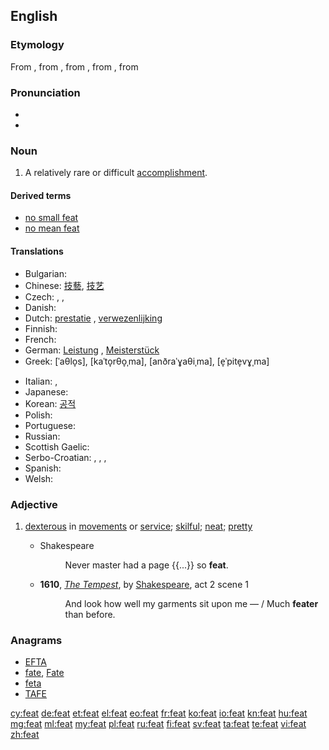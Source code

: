 {{also|feat.}}
==English==

===Etymology===
From {{etyl|enm|en}}, from {{etyl|xno|en}} {{term|fet||lang=xno|action, deed}}, from {{etyl|fro|en}} {{term|fait|lang=fro}}, from {{etyl|la|en}} {{term|factum|lang=la}}, from {{term|facio|facere|lang=la|to do, to make}}

===Pronunciation===
* {{rhymes|iːt}}
* {{homophones|feet}}

===Noun===
{{en-noun}}

# A relatively rare or difficult [[accomplishment]].

====Derived terms====
* [[no small feat]]
* [[no mean feat]]

====Translations====
{{trans-top|An accomplishment that's relatively rare or difficult}}
* Bulgarian: {{t+|bg|подвиг|m|sc=Cyrl}}
* Chinese: [[技藝]], [[技艺]]
* Czech: {{t+|cs|čin|m}}, {{t+|cs|výkon|m}}, {{t+|cs|kousek|m}}
* Danish: {{t-|da|præstation|c}}
* Dutch: [[prestatie]] {{f}}, [[verwezenlijking]] {{f}}
* Finnish: {{t+|fi|saavutus}}
* French: {{t+|fr|exploit|m}}
* German: [[Leistung]] {{f}}, [[Meisterstück]] {{n}}
* Greek: {{t+|el|άθλος|m}} [ˈaθlo̞s], {{t+|el|κατόρθωμα|n}} [kaˈto̞rθo̞ˌma], {{t+|el|ανδραγάθημα|n}} [anðraˈɣaθiˌma], {{t+|el|επίτευγμα|n}} [e̞ˈpite̞vɣˌma]
{{trans-mid}}
* Italian: {{t+|it|impresa|f}}, {{t-|it|prodezza|f}}
* Japanese: {{t+|ja|業績}}
* Korean: [[공적]]
* Polish: {{t+|pl|osiągnięcie}}
* Portuguese: {{t+|pt|feito}}
* Russian: {{t+|ru|подвиг|m|tr=pódvig}}
* Scottish Gaelic: {{t-|gd|cleas|m|xs=Scottish Gaelic}}
* Serbo-Croatian: {{t|sh|postignuće|n}}, {{t|sh|čin|m}}, {{t|sh|podvig|m}}, {{t|sh|podhvat|m}}
* Spanish: {{t-|es|hazaña|f}}
* Welsh: {{t-|cy|cyflawniad}}
{{trans-bottom}}

===Adjective===
{{en-adj|feater|featest}}

# {{archaic}} [[dexterous]] in [[movement]]s or [[service]]; [[skilful]]; [[neat]]; [[pretty]]
#* Shakespeare
#*: Never master had a page {{...}} so '''feat'''.
#* '''1610''', ''[[s:The Tempest|The Tempest]]'', by [[w:William Shakespeare|Shakespeare]], act 2 scene 1
#*: And look how well my garments sit upon me &mdash; / Much '''feater''' than before.

===Anagrams===
* [[EFTA#English|EFTA]]
* [[fate#English|fate]], [[Fate#English|Fate]]
* [[feta#English|feta]]
* [[TAFE#English|TAFE]]

[[cy:feat]]
[[de:feat]]
[[et:feat]]
[[el:feat]]
[[eo:feat]]
[[fr:feat]]
[[ko:feat]]
[[io:feat]]
[[kn:feat]]
[[hu:feat]]
[[mg:feat]]
[[ml:feat]]
[[my:feat]]
[[pl:feat]]
[[ru:feat]]
[[fi:feat]]
[[sv:feat]]
[[ta:feat]]
[[te:feat]]
[[vi:feat]]
[[zh:feat]]